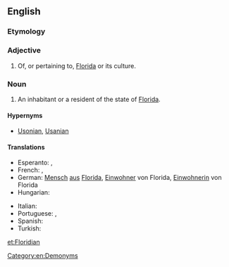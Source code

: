 ==English==

===Etymology===
{{suffix|Florida|ian}}

===Adjective===
{{en-adj|-}}

# Of, or pertaining to, [[Florida]] or its culture.

===Noun===
{{en-noun}}

# An inhabitant or a resident of the state of [[Florida]].

====Hypernyms====
*[[Usonian]], [[Usanian]]

====Translations====
{{trans-top|an inhabitant or a resident of the state of Florida}}
* Esperanto: {{t|eo|floridano|m}}, {{t|eo|floridanino|f}}
* French: {{t+|fr|Floridien|m}}, {{t|fr|Floridienne|f}}
* German: [[Mensch]] [[aus]] [[Florida]], [[Einwohner]] von Florida, [[Einwohnerin]] von Florida
* Hungarian: {{t|hu|floridai}}
{{trans-mid}}
* Italian: {{t|it|floridiano|m}}
* Portuguese: {{t|pt|floridense}}, {{t|pt|floridiano|m}}
* Spanish: {{t+|es|floridense|m|f}}
* Turkish: {{t|tr|Floridalı}}
{{trans-bottom}}

[[Category:en:Demonyms]]

[[et:Floridian]]